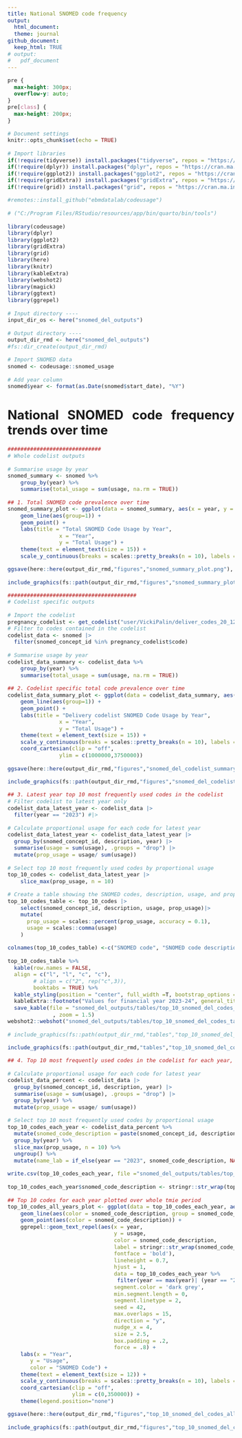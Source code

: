 ```yaml
---
title: National SNOMED code frequency
output:
  html_document:
  theme: journal
github_document:
  keep_html: TRUE
# output:
#   pdf_document
---
```


```css
pre {
  max-height: 300px;
  overflow-y: auto;
}
pre[class] {
  max-height: 200px;
}
```

<style>
  body {
    text-align: justify;
     font-size: 11pt}
</style>

<!-- # ###################################################################################################################
# Script creating plots of key outputs for analysing SNOMED delivery codelist trends over time and codelist changes over time
#
# 1. Total SNOMED code prevalence over time 
# 2. Codelist specific total code prevalence over time 
# 3. Latest year top 10 most frequently used codes in the codelist
# 4. Coding trends of most prevalent codes over the whole period (top 10 codes every year)
# ###################################################################################################################
 -->

```r
# Document settings 
knitr::opts_chunk$set(echo = TRUE)

# Import libraries
if(!require(tidyverse)) install.packages("tidyverse", repos = "https://cran.ma.imperial.ac.uk/")
if(!require(dplyr)) install.packages("dplyr", repos = "https://cran.ma.imperial.ac.uk/")
if(!require(ggplot2)) install.packages("ggplot2", repos = "https://cran.ma.imperial.ac.uk/")
if(!require(gridExtra)) install.packages("gridExtra", repos = "https://cran.ma.imperial.ac.uk/")
if(!require(grid)) install.packages("grid", repos = "https://cran.ma.imperial.ac.uk/")

#remotes::install_github("ebmdatalab/codeusage")

# ("C:/Program Files/RStudio/resources/app/bin/quarto/bin/tools")

library(codeusage)
library(dplyr)
library(ggplot2)
library(gridExtra)
library(grid)
library(here)
library(knitr)
library(kableExtra)
library(webshot2)
library(magick)
library(ggtext)
library(ggrepel)

# Input directory ----
input_dir_os <- here("snomed_del_outputs")

# Output directory ----
output_dir_rmd <- here("snomed_del_outputs")
#fs::dir_create(output_dir_rmd)

# Import SNOMED data
snomed <- codeusage::snomed_usage

# Add year column
snomed$year <- format(as.Date(snomed$start_date), "%Y")
```

# National SNOMED code frequency trends over time
```r

#############################
# Whole codelist outputs

# Summarise usage by year
snomed_summary <- snomed %>%
    group_by(year) %>%
    summarise(total_usage = sum(usage, na.rm = TRUE))

## 1. Total SNOMED code prevalence over time 
snomed_summary_plot <- ggplot(data = snomed_summary, aes(x = year, y = total_usage)) +
    geom_line(aes(group=1)) +
    geom_point() +
    labs(title = "Total SNOMED Code Usage by Year",
                x = "Year",
                y = "Total Usage") +
    theme(text = element_text(size = 15)) +
    scale_y_continuous(breaks = scales::pretty_breaks(n = 10), labels = scales::label_number(accuracy = 1))

ggsave(here::here(output_dir_rmd,"figures","snomed_summary_plot.png"), snomed_summary_plot)

include_graphics(fs::path(output_dir_rmd,"figures","snomed_summary_plot.png"))
```

```r
########################################
# Codelist specific outputs

# Import the codelist
pregnancy_codelist <- get_codelist("user/VickiPalin/deliver_codes_20_12_2024/19a8bc08/")
# Filter to codes contained in the codelist
codelist_data <- snomed |>
  filter(snomed_concept_id %in% pregnancy_codelist$code)

# Summarise usage by year
codelist_data_summary <- codelist_data %>%
    group_by(year) %>%
    summarise(total_usage = sum(usage, na.rm = TRUE))

## 2. Codelist specific total code prevalence over time 
codelist_data_summary_plot <- ggplot(data = codelist_data_summary, aes(x = year, y = total_usage)) +
    geom_line(aes(group=1)) +
    geom_point() +
    labs(title = "Delivery codelist SNOMED Code Usage by Year",
                x = "Year",
                y = "Total Usage") +
    theme(text = element_text(size = 15)) +
    scale_y_continuous(breaks = scales::pretty_breaks(n = 10), labels = scales::label_number(accuracy = 1)) +
    coord_cartesian(clip = "off",
                ylim = c(1000000,3750000)) 

ggsave(here::here(output_dir_rmd,"figures","snomed_del_codelist_summary_plot.png"), codelist_data_summary_plot)

include_graphics(fs::path(output_dir_rmd,"figures","snomed_del_codelist_summary_plot.png"))
```
```r
## 3. Latest year top 10 most frequently used codes in the codelist
# Filter codelist to latest year only
codelist_data_latest_year <- codelist_data |>
  filter(year == "2023") #|>

# Calculate proportional usage for each code for latest year
codelist_data_latest_year <- codelist_data_latest_year |>
  group_by(snomed_concept_id, description, year) |>
  summarise(usage = sum(usage), .groups = "drop") |>
  mutate(prop_usage = usage/ sum(usage))

# Select top 10 most frequently used codes by proportional usage
top_10_codes <- codelist_data_latest_year |>
    slice_max(prop_usage, n = 10)

# Create a table showing the SNOMED codes, description, usage, and prop_usage
top_10_codes_table <- top_10_codes |>
    select(snomed_concept_id, description, usage, prop_usage)|>
    mutate(
      prop_usage = scales::percent(prop_usage, accuracy = 0.1),
      usage = scales::comma(usage)
    )

colnames(top_10_codes_table) <-c("SNOMED code", "SNOMED code description", "Frequency", "Proportion")

top_10_codes_table %>%
  kable(row.names = FALSE,
  align = c("l", "l", "c", "c"),
        # align = c("2", rep("c",3)),
        booktabs = TRUE) %>%
  kable_styling(position = "center", full_width =T, bootstrap_options = "striped", font_size = 13) %>%
  kableExtra::footnote("Values for financial year 2023-24", general_title = "") %>%
  save_kable(file = "snomed_del_outputs/tables/top_10_snomed_del_codes_table.html"
              , zoom = 1.5)
webshot2::webshot("snomed_del_outputs/tables/top_10_snomed_del_codes_table.html", "snomed_del_outputs/tables/top_10_snomed_del_codes_table.png")

# include_graphics(fs::path(output_dir_rmd,"tables","top_10_snomed_del_codes_table.png"))
```
```r
include_graphics(fs::path(output_dir_rmd,"tables","top_10_snomed_del_codes_table.png"))
```

```r
## 4. Top 10 most frequently used codes in the codelist for each year, combined and plotted across all years

# Calculate proportional usage for each code for latest year
codelist_data_percent <- codelist_data |>
  group_by(snomed_concept_id, description, year) |>
  summarise(usage = sum(usage), .groups = "drop") |>
  group_by(year) %>%
  mutate(prop_usage = usage/ sum(usage))

# Select top 10 most frequently used codes by proportional usage
top_10_codes_each_year <- codelist_data_percent %>% 
  mutate(snomed_code_description = paste(snomed_concept_id, description, sep = " - ")) %>%
  group_by(year) %>%
  slice_max(prop_usage, n = 10) %>%
  ungroup() %>%
  mutate(name_lab = if_else(year == "2023", snomed_code_description, NA_character_))

write.csv(top_10_codes_each_year, file ="snomed_del_outputs/tables/top_10_snomed_del_codes_each_year.csv")    

top_10_codes_each_year$snomed_code_description <- stringr::str_wrap(top_10_codes_each_year$snomed_code_description, 35)

## Top 10 codes for each year plotted over whole tmie period 
top_10_codes_all_years_plot <- ggplot(data = top_10_codes_each_year, aes(x = year, y = usage)) +
    geom_line(aes(color = snomed_code_description, group = snomed_code_description)) +
    geom_point(aes(color = snomed_code_description)) +
    ggrepel::geom_text_repel(aes(x = year,
                                 y = usage,
                                 color = snomed_code_description,
                                 label = stringr::str_wrap(snomed_code_description, 25),
                                 fontface = 'bold'),
                                 lineheight = 0.7,
                                 hjust = 1,
                                 data = top_10_codes_each_year %>%
                                  filter(year == max(year)| (year == "2017" & snomed_code_description == "47340003 - Birth weight finding (finding)")),
                                 segment.color = 'dark grey',
                                 min.segment.length = 0, 
                                 segment.linetype = 2,
                                 seed = 42, 
                                 max.overlaps = 15,
                                 direction = "y",
                                 nudge_x = 4,
                                 size = 2.5,
                                 box.padding = .2,
                                 force = .8) + 
    labs(x = "Year",
       y = "Usage",
       color = "SNOMED Code") +
    theme(text = element_text(size = 12)) +
    scale_y_continuous(breaks = scales::pretty_breaks(n = 10), labels = scales::label_number(accuracy = 1)) + 
    coord_cartesian(clip = "off",
                    ylim = c(0,350000)) +
    theme(legend.position="none")    

ggsave(here::here(output_dir_rmd,"figures","top_10_snomed_del_codes_all_years_plot.png"), top_10_codes_all_years_plot)

include_graphics(fs::path(output_dir_rmd,"figures","top_10_snomed_del_codes_all_years_plot.png"))
```